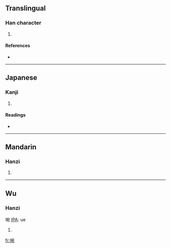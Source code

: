 ==Translingual==

===Han character===
{{Han char|rn=30|rad=口|as=08|sn=11|four=|canj=口十弓山 (RJNU)}}

# {{defn|Han}}

====References====
* {{Han ref|kx=0196.050|dkj=03826|hdz=10646.080|uh=5558|ud=21848}}

----

==Japanese==

===Kanji===
{{ja-kanji|grade=|rs=口08}}

# {{defn|Japanese}}

====Readings====
* {{ja-readings|on=[[えん]] (en), [[せつ]] (setsu), [[えつ]] (etsu)|kun=}}

----

==Mandarin==

===Hanzi===
{{cmn-hanzi|pin=[[yè]] ([[ye4]])|wg=yeh<sup>4</sup>}}

# {{defn|Mandarin}}

----

==Wu==

===Hanzi===
啘 [[IPA]]: ue

# {{non-gloss definition|emphasizing particle|lang=wuu}}

[[fr:啘]]